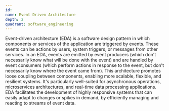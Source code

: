 ```yaml
---
id:
name: Event Driven Architecture
depth: 2
quadrant: software_engineering
---
```


Event-driven architecture (EDA) is a software design pattern in which components or services of the application are triggered by events.
These events can be actions by users, system triggers, or messages from other services.
In an EDA, events are emitted by event producers (which don't necessarily know what will be done with the event) and are handled by event consumers (which perform actions in response to the event, but don't necessarily know where the event came from).
This architecture promotes loose coupling between components, enabling more scalable, flexible, and resilient systems.
It's particularly well-suited for asynchronous operations, microservices architectures, and real-time data processing applications.
EDA facilitates the development of highly responsive systems that can easily adapt to changes or spikes in demand, by efficiently managing and reacting to streams of event data.

